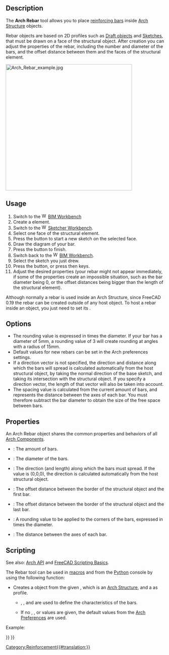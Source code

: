 <languages/>
<translate>

<!--T:1-->
{{Docnav
|[[Arch_Equipment|Equipment]]
|[[Reinforcement_StraightRebar|StraightRebar]]
|[[BIM_Workbench|BIM]]
|IconL=Arch_Equipment.svg
|IconR=Reinforcement_StraightRebar.svg
|IconC=Workbench_BIM.svg
}}

<!--T:27-->
{{Docnav
|
|[[Reinforcement_StraightRebar|StraightRebar]]
|[[Reinforcement_Workbench|Reinforcement]]
|IconL=
|IconR=Reinforcement_StraightRebar.svg
|IconC=Reinforcement_Workbench.svg
}}

<!--T:23-->
{{GuiCommand
|Name=Arch Rebar
|MenuLocation=3D/BIM → Custom Rebar<br>3D/BIM → Reinforcement tools → Custom Rebar
|Workbenches=[[BIM_Workbench|BIM]], [[Reinforcement_Workbench|Reinforcement]]
|Shortcut={{KEY|R}} {{KEY|B}}
|SeeAlso=
}}

==Description== <!--T:2-->

<!--T:3-->
The '''Arch Rebar''' tool allows you to place [https://en.wikipedia.org/wiki/Rebar reinforcing bars] inside [[Arch_Structure|Arch Structure]] objects.

<!--T:20-->
Rebar objects are based on 2D profiles such as [[Draft_Workbench|Draft objects]] and [[Sketcher_Workbench|Sketches]], that must be drawn on a face of the structural object. After creation you can adjust the properties of the rebar, including the number and diameter of the bars, and the offset distance between them and the faces of the structural element.

</translate>
[[Image:Arch Rebar example.jpg|400px]]
<translate>
<!--T:5-->
{{Caption|Structural object with two sketches drawn on its faces, which are then turned into two sets of rebar objects}}

==Usage== <!--T:6-->

<!--T:7-->
# Switch to the [[Image:Workbench_BIM.svg|16px]] [[BIM_Workbench|BIM Workbench]]
# Create a {{Button|[[Image:Arch_Structure.svg|16px]] [[Arch_Structure|Structure]]}} element.
# Switch to the [[Image:Workbench_Sketcher.svg|16px]] [[Sketcher_Workbench|Sketcher Workbench]].
# Select one face of the structural element.
# Press the {{Button|[[Image:Sketcher_NewSketch.svg|16px]] [[Sketcher_NewSketch|New Sketch]]}} button to start a new sketch on the selected face.
# Draw the diagram of your bar.
# Press the {{Button|[[Image:Sketcher_LeaveSketch.svg|16px]] [[Sketcher_LeaveSketch|Leave Sketch]]}} button to finish.
# Switch back to the [[Image:Workbench_BIM.svg|16px]] [[BIM_Workbench|BIM Workbench]].
# Select the sketch you just drew.
# Press the {{Button|[[Image:Arch_Rebar.svg|16px]] [[Arch_Rebar|Rebar]]}} button, or press {{KEY|R}} then {{KEY|B}} keys.
# Adjust the desired properties (your rebar might not appear immediately, if some of the properties create an impossible situation, such as the bar diameter being 0, or the offset distances being bigger than the length of the structural element).

<!--T:24-->
Although normally a rebar is used inside an Arch Structure, since FreeCAD 0.19 the rebar can be created outside of any host object. To host a rebar inside an object, you just need to set its {{PropertyData|Host}}.

==Options== <!--T:8-->

<!--T:9-->
* The rounding value is expressed in times the diameter. If your bar has a diameter of 5mm, a rounding value of 3 will create rounding at angles with a radius of 15mm.
* Default values for new rebars can be set in the Arch preferences settings.
* If a direction vector is not specified, the direction and distance along which the bars will spread is calculated automatically from the host structural object, by taking the normal direction of the base sketch, and taking its intersection with the structural object. If you specify a direction vector, the length of that vector will also be taken into account.
* The spacing value is calculated from the current amount of bars, and represents the distance between the axes of each bar. You must therefore subtract the bar diameter to obtain the size of the free space between bars.

==Properties== <!--T:10-->

<!--T:30-->
An Arch Rebar object shares the common properties and behaviors of all [[Arch_Component|Arch Components]].

<!--T:11-->
* {{PropertyData|Amount}}: The amount of bars.
* {{PropertyData|Diameter}}: The diameter of the bars.
* {{PropertyData|Direction}}: The direction (and length) along which the bars must spread. If the value is (0,0,0), the direction is calculated automatically from the host structural object.
* {{PropertyData|Offset Start}}: The offset distance between the border of the structural object and the first bar.
* {{PropertyData|Offset End}}: The offset distance between the border of the structural object and the last bar.
* {{PropertyData|Rounding}}: A rounding value to be applied to the corners of the bars, expressed in times the diameter.
* {{PropertyData|Spacing}}: The distance between the axes of each bar.

==Scripting== <!--T:12-->

<!--T:26-->
See also: [[Arch_API|Arch API]] and [[FreeCAD_Scripting_Basics|FreeCAD Scripting Basics]].

<!--T:13-->
The Rebar tool can be used in [[Macros|macros]] and from the [[Python|Python]] console by using the following function:

</translate>
{{Code|code=
Rebar = makeRebar(baseobj=None, sketch=None, diameter=None, amount=1, offset=None, name="Rebar")
}}
<translate>

<!--T:14-->
* Creates a {{incode|Rebar}} object from the given {{incode|baseobj}}, which is an [[Arch Structure|Arch Structure]], and a {{incode|sketch}} as profile.
** {{incode|diameter}}, {{incode|amount}}, and {{incode|offset}} are used to define the characteristics of the bars.
** If no {{incode|diameter}}, {{incode|amount}}, or {{incode|offset}} values are given, the default values from the [[Arch Preferences|Arch Preferences]] are used.

<!--T:15-->
Example:

</translate>
{{Code|code=
import FreeCAD, Arch, Part

Structure = Arch.makeStructure(None, length=1000, width=1000, height=3000)
Structure.ViewObject.Transparency = 80
FreeCAD.ActiveDocument.recompute()

p1 = FreeCAD.Vector(-400, 400, 0)
p2 = FreeCAD.Vector(400, 400, 0)
Sketch = FreeCAD.ActiveDocument.addObject('Sketcher::SketchObject', 'Sketch')
Sketch.MapMode = "FlatFace"
Sketch.AttachmentSupport = [(Structure, "Face6")]
Sketch.addGeometry(Part.LineSegment(p1, p2))
FreeCAD.ActiveDocument.recompute()

Rebar = Arch.makeRebar(Structure, Sketch, diameter=80, amount=7, offset=50)
Rebar.OffsetStart = 100
Rebar.OffsetEnd = 100
FreeCAD.ActiveDocument.recompute()
}}
<translate>


<!--T:28-->
{{Docnav
|
|[[Reinforcement_StraightRebar|StraightRebar]]
|[[Reinforcement_Workbench|Reinforcement]]
|IconL=
|IconR=Reinforcement_StraightRebar.svg
|IconC=Reinforcement_Workbench.svg
}}

<!--T:19-->
{{Docnav
|[[Arch_Equipment|Equipment]]
|[[Reinforcement_StraightRebar|StraightRebar]]
|[[BIM_Workbench|BIM]]
|IconL=Arch_Equipment.svg
|IconR=Reinforcement_StraightRebar.svg
|IconC=Workbench_BIM.svg
}}

</translate>
[[Category:Reinforcement{{#translation:}}]]
{{BIM_Tools_navi{{#translation:}}}}
{{Userdocnavi{{#translation:}}}}